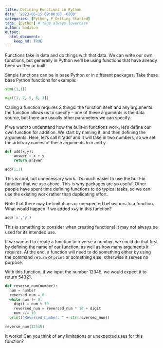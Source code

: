 ```yaml
---
title: Defining Functions in Python
date: '2023-06-15 09:00:00 -0800'
categories: [Python, P_Getting Started]
tags: [python] # tags always lowercase
author: madison
output: 
  html_document:
    keep_md: TRUE
---
```


Functions take in data and do things with that data. We can write our own functions, but generally in Python we’ll be using functions that have already been written or built. 

Simple functions can be in base Python or in different packages. Take these base Python functions for example:

```python
sum((1,1))
```


```python
max([1, 2, 5, 8, 3])
```

Calling a function requires 2 things: the function itself and any arguments the function allows us to specify – one of these arguments is the data source, but there are usually other parameters we can specify.

If we want to understand how the built-in functions work, let’s define our own function for addition. We start by naming it, and then defining the arguments. Here, let's call it 'add' and it will take in two numbers, so we set the arbitrary names of these arguments to x and y.

```python
def add(x,y):
    answer = x + y
    return answer

add(1,1)
```

This is cool, but unnecessary work. It’s much easier to use the built-in function that we use above. This is why packages are so useful. Other people have spent time defining functions to do typical tasks, so we can use the existing work rather than duplicating effort. 

Note that there may be limitations or unexpected behaviours to a function. What would happen if we added x+y in this function?

```python
add('x','y')
```

This is something to consider when creating functions! It may not always be used for its intended use.

If we wanted to create a function to reverse a number, we could do that first by defining the name of our function, as well as how many arguments it requires. At the end, a function will need to do something either by using the command `return` or `print` or something else, otherwise it serves no purpose.

With this function, if we input the number 12345, we would expect it to return 54321.

```python
def reverse_num(number):
  num = number
  reversed_num = 0
  while num != 0:
    digit = num % 10
    reversed_num = reversed_num * 10 + digit
    num //= 10
  print("Reversed Number: " + str(reversed_num))
  
reverse_num(12345)
```

It works! Can you think of any limitations or unexpected uses for this function?